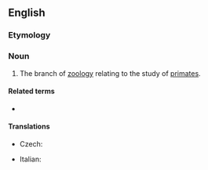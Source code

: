 ==English==

===Etymology===
{{suffix|en|primate|ology}}

===Noun===
{{wikipedia}}
{{en-noun|-|primatologies}}

# {{lb|en|zoology}} The branch of [[zoology]] relating to the study of [[primate]]s.

====Related terms====
* {{l|en|primatologist}}

====Translations====
{{trans-top|branch of zoology}}
* Czech: {{t|cs|primatologie|f}}
{{trans-mid}}
* Italian: {{t+|it|primatologia|f}}
{{trans-bottom}}